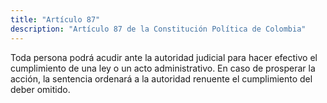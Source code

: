 ```yaml
---
title: "Artículo 87"
description: "Artículo 87 de la Constitución Política de Colombia"
---
```


Toda persona podrá acudir ante la autoridad judicial para hacer efectivo el cumplimiento de una ley o un acto administrativo. En caso de prosperar la acción, la sentencia ordenará a la autoridad renuente el cumplimiento del deber omitido.
